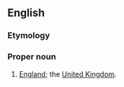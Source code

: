 ==English==

===Etymology===
{{compound|Limey|land}}

===Proper noun===
{{en-proper noun}}

# [[England]]; the [[United Kingdom]].